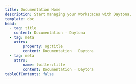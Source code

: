 ```yaml
---
title: Documentation Home
description: Start managing your Workspaces with Daytona.
template: doc
head:
  - tag: title
    content: Documentation · Daytona
  - tag: meta
    attrs:
        property: og:title
        content: Documentation · Daytona
  - tag: meta
    attrs:
        name: twitter:title
        content: Documentation · Daytona
tableOfContents: false
---
```



<DocumentList title="Start Here">
  <DocumentListItem
    title="What is Daytona?"
    subtitle="Understand what Development Environment Management (DEM) is, and how Daytona can help."
    href="/explanation/what-is-daytona"
    expanded
  />
  <DocumentListItem
    title="Install Daytona"
    subtitle="Install Daytona on Linux, macOS, or Windows."
    href="/installation/installation"
  />
  <DocumentListItem
    title="Create your first Workspace"
    subtitle="Once you have Daytona installed, create your first Workspace."
    href="/usage/workspaces#create-a-workspace"
  />
</DocumentList>

<DocumentList title="Configure">
  <DocumentListItem
    title="Add a Git Provider"
    subtitle="Create Workspaces from repositories hosted across GitHub, GitLab, Bitbucket, and others."
    href="/configuration/git-providers#adding-a-git-provider"
  />
  <DocumentListItem
    title="Add a remote Docker target"
    subtitle="Deploy your Workspaces on a remote host using Docker."
    href="/configuration/targets#adding-a-docker-target"
  />
  <DocumentListItem
    title="Set your default IDE"
    subtitle="Automatically open your Workspaces in Visual Studio Code and a selection of JetBrains IDEs."
    href="/usage/workspaces#set-the-default-ide"
  />
</DocumentList>

<DocumentList title="Dive Deeper">
  <DocumentListItem
    title="Command-Line Reference"
    subtitle="Learn about all of Daytona's commands and how you can leverage them to increase productivity."
    href="/reference/cli"
  />
  <DocumentListItem
    title="Daytona Server"
    subtitle="Learn about the Daytona Server and how to manually configure it."
    href="/reference/server"
  />
</DocumentList>
